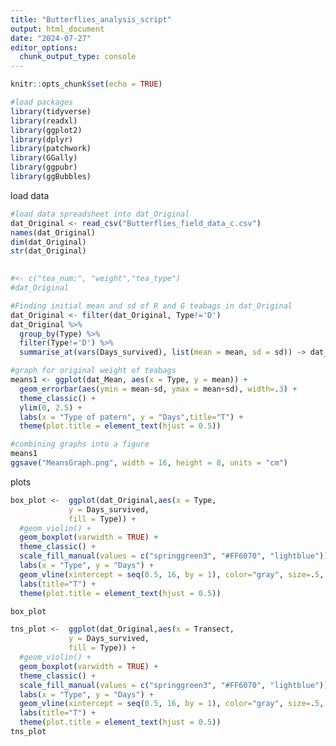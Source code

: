 ```yaml
---
title: "Butterflies_analysis_script"
output: html_document
date: "2024-07-27"
editor_options: 
  chunk_output_type: console
---
```


```r
knitr::opts_chunk$set(echo = TRUE)

#load packages
library(tidyverse)
library(readxl)
library(ggplot2)
library(dplyr)
library(patchwork)
library(GGally)
library(ggpubr)
library(ggBubbles)

```

load data

```r
#load data spreadsheet into dat_Original
dat_Original <- read_csv("Butterflies_field_data_c.csv")
names(dat_Original) 
dim(dat_Original)
str(dat_Original)
  

#<- c("tea_num:", "weight","tea_type")
#dat_Original
```


```r
#Finding initial mean and sd of R and G teabags in dat_Original
dat_Original <- filter(dat_Original, Type!='D')
dat_Original %>% 
  group_by(Type) %>%
  filter(Type!='D') %>%
  summarise_at(vars(Days_survived), list(mean = mean, sd = sd)) -> dat_Mean

#graph for original weight of teabags
means1 <- ggplot(dat_Mean, aes(x = Type, y = mean)) + 
  geom_errorbar(aes(ymin = mean-sd, ymax = mean+sd), width=.3) +
  theme_classic() +
  ylim(0, 2.5) +
  labs(x = "Type of patern", y = "Days",title="T") + 
  theme(plot.title = element_text(hjust = 0.5))

#combining graphs into a figure
means1
ggsave("MeansGraph.png", width = 16, height = 8, units = "cm")

```

plots

``` r

box_plot <-  ggplot(dat_Original,aes(x = Type,
             y = Days_survived,
             fill = Type)) +
  #geom_violin() +
  geom_boxplot(varwidth = TRUE) +
  theme_classic() +
  scale_fill_manual(values = c("springgreen3", "#FF6070", "lightblue")) +
  labs(x = "Type", y = "Days") + 
  geom_vline(xintercept = seq(0.5, 16, by = 1), color="gray", size=.5, alpha=.5) + # set vertical lines between x groups
  labs(title="T") +
  theme(plot.title = element_text(hjust = 0.5))

box_plot

tns_plot <-  ggplot(dat_Original,aes(x = Transect,
             y = Days_survived,
             fill = Type)) +
  #geom_violin() +
  geom_boxplot(varwidth = TRUE) +
  theme_classic() +
  scale_fill_manual(values = c("springgreen3", "#FF6070", "lightblue")) +
  labs(x = "Type", y = "Days") + 
  geom_vline(xintercept = seq(0.5, 16, by = 1), color="gray", size=.5, alpha=.5) + # set vertical lines between x groups
  labs(title="T") +
  theme(plot.title = element_text(hjust = 0.5))
tns_plot
```

